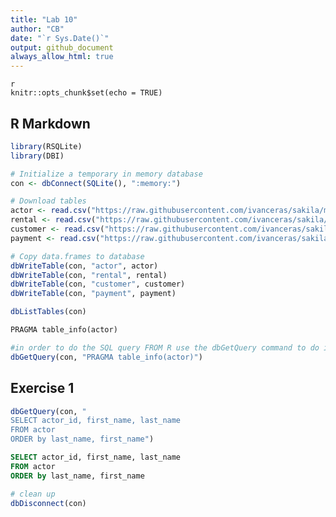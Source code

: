 ```yaml
---
title: "Lab 10"
author: "CB"
date: "`r Sys.Date()`"
output: github_document
always_allow_html: true
---
```

```
{r setup, include=FALSE} 
knitr::opts_chunk$set(echo = TRUE)
```

## R Markdown
```r
library(RSQLite)
library(DBI)
```
```r
# Initialize a temporary in memory database
con <- dbConnect(SQLite(), ":memory:")

# Download tables
actor <- read.csv("https://raw.githubusercontent.com/ivanceras/sakila/master/csv-sakila-db/actor.csv")
rental <- read.csv("https://raw.githubusercontent.com/ivanceras/sakila/master/csv-sakila-db/rental.csv")
customer <- read.csv("https://raw.githubusercontent.com/ivanceras/sakila/master/csv-sakila-db/customer.csv")
payment <- read.csv("https://raw.githubusercontent.com/ivanceras/sakila/master/csv-sakila-db/payment_p2007_01.csv")

# Copy data.frames to database
dbWriteTable(con, "actor", actor)
dbWriteTable(con, "rental", rental)
dbWriteTable(con, "customer", customer)
dbWriteTable(con, "payment", payment)
```
```r
dbListTables(con)
```

```sql
PRAGMA table_info(actor)
```

```r
#in order to do the SQL query FROM R use the dbGetQuery command to do it
dbGetQuery(con, "PRAGMA table_info(actor)")
```
## Exercise 1

```r
dbGetQuery(con, "
SELECT actor_id, first_name, last_name
FROM actor
ORDER by last_name, first_name")
```
```sql
SELECT actor_id, first_name, last_name
FROM actor
ORDER by last_name, first_name
```
```r
# clean up
dbDisconnect(con)
```


